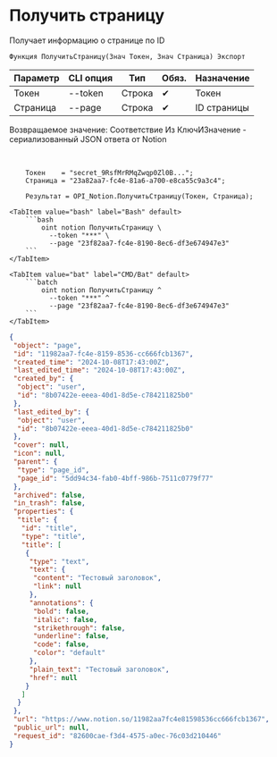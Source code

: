 ﻿---
sidebar_position: 3
description: Получить страницу и другие функции для работы с Notion в Открытом пакете интеграций - бесплатной open-source библиотеке интеграций для 1С:Предприятие 8, OneScript и CLI
keywords: [1C, 1С, 1С:Предприятие, 1С:Предприятие 8.3, API, Интеграция, Сервисы, Обмен, OneScript, CLI, Notion]
---


# Получить страницу
 Получает информацию о странице по ID



`Функция ПолучитьСтраницу(Знач Токен, Знач Страница) Экспорт`

  | Параметр | CLI опция | Тип | Обяз. | Назначение |
  |-|-|-|-|-|
  | Токен | --token | Строка | &#x2714; | Токен |
  | Страница | --page | Строка | &#x2714; | ID страницы |

  
  Возвращаемое значение:   Соответствие Из КлючИЗначение - сериализованный JSON ответа от Notion

<br/>




```bsl title="Пример использования для 1С:Предприятие/OneScript"
    Токен    = "secret_9RsfMrRMqZwqp0Zl0B...";
    Страница = "23a82aa7-fc4e-81a6-a700-e8ca55c9a3c4";

    Результат = OPI_Notion.ПолучитьСтраницу(Токен, Страница);
```
    

 <Tabs>
  
    <TabItem value="bash" label="Bash" default>
        ```bash
            oint notion ПолучитьСтраницу \
              --token "***" \
              --page "23f82aa7-fc4e-8190-8ec6-df3e674947e3"
        ```
    </TabItem>
  
    <TabItem value="bat" label="CMD/Bat" default>
        ```batch
            oint notion ПолучитьСтраницу ^
              --token "***" ^
              --page "23f82aa7-fc4e-8190-8ec6-df3e674947e3"
        ```
    </TabItem>
</Tabs>


```json title="Результат"
{
 "object": "page",
 "id": "11982aa7-fc4e-8159-8536-cc666fcb1367",
 "created_time": "2024-10-08T17:43:00Z",
 "last_edited_time": "2024-10-08T17:43:00Z",
 "created_by": {
  "object": "user",
  "id": "8b07422e-eeea-40d1-8d5e-c784211825b0"
 },
 "last_edited_by": {
  "object": "user",
  "id": "8b07422e-eeea-40d1-8d5e-c784211825b0"
 },
 "cover": null,
 "icon": null,
 "parent": {
  "type": "page_id",
  "page_id": "5dd94c34-fab0-4bff-986b-7511c0779f77"
 },
 "archived": false,
 "in_trash": false,
 "properties": {
  "title": {
   "id": "title",
   "type": "title",
   "title": [
    {
     "type": "text",
     "text": {
      "content": "Тестовый заголовок",
      "link": null
     },
     "annotations": {
      "bold": false,
      "italic": false,
      "strikethrough": false,
      "underline": false,
      "code": false,
      "color": "default"
     },
     "plain_text": "Тестовый заголовок",
     "href": null
    }
   ]
  }
 },
 "url": "https://www.notion.so/11982aa7fc4e81598536cc666fcb1367",
 "public_url": null,
 "request_id": "82600cae-f3d4-4575-a0ec-76c03d210446"
}
```
